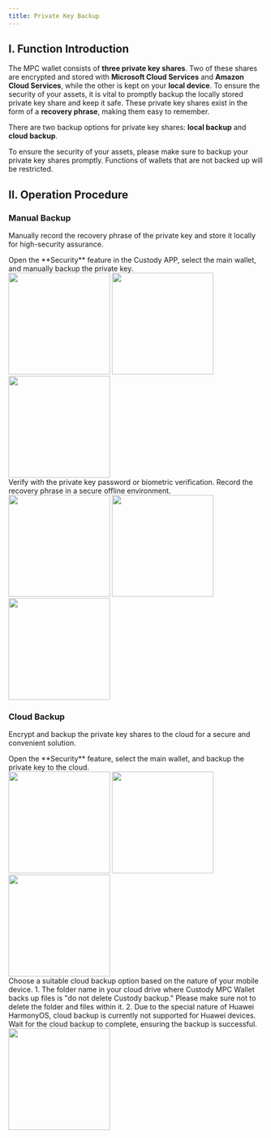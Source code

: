 ```yaml
---
title: Private Key Backup
---
```


## I. Function Introduction

The MPC wallet consists of **three private key shares**. Two of these shares are encrypted and stored with **Microsoft Cloud Services** and **Amazon Cloud Services**, while the other is kept on your **local device**. To ensure the security of your assets, it is vital to promptly backup the locally stored private key share and keep it safe. These private key shares exist in the form of a **recovery phrase**, making them easy to remember.

There are two backup options for private key shares: **local backup** and **cloud backup**.

<Warning>
To ensure the security of your assets, please make sure to backup your private key shares promptly. Functions of wallets that are not backed up will be restricted.
</Warning>

## II. Operation Procedure

### **Manual Backup** 

Manually record the recovery phrase of the private key and store it locally for high-security assurance.

<Steps>
<Step title="Private Key Backup Feature">
    Open the **Security** feature in the Custody APP, select the main wallet, and manually backup the private key.
<div className="w-full flex items-center justify-center">
    <CardGroup cols={3}>
        <img src="/images/user-guide/safe.jpg" width="200"/>
        <img src="/images/user-guide/back1.png" width="200"/>
        <img src="/images/user-guide/back2.png" width="200"/>
    </CardGroup>
</div>

</Step>
<Step title="Enter Private Key Password">
    Verify with the private key password or biometric verification.
</Step>

<Step title="View Recovery Phrase and Save">
    Record the recovery phrase in a secure offline environment.

<div className="w-full flex items-center justify-center">
  <CardGroup cols={3}>
 <img src="/images/user-guide/back3.png" width="200"/>
<img src="/images/user-guide/back4.png" width="200"/>  
<img src="/images/user-guide/back5.png" width="200"/>  
</CardGroup>
</div>

</Step>
</Steps>



### **Cloud Backup** 

Encrypt and backup the private key shares to the cloud for a secure and convenient solution.

<Steps>
<Step title="Open Private Key Backup Feature">
    Open the **Security** feature, select the main wallet, and backup the private key to the cloud.
<div className="w-full flex items-center justify-center">
    <CardGroup cols={3}>
        <img src="/images/user-guide/safe.jpg" width="200"/>
        <img src="/images/user-guide/back1.png" width="200"/>
        <img src="/images/user-guide/back2.png" width="200"/>
    </CardGroup>
</div>

</Step>
<Step title="Select Cloud Drive">
    Choose a suitable cloud backup option based on the nature of your mobile device.
    <Warning>
1. The folder name in your cloud drive where Custody MPC Wallet backs up files is "do not delete Custody backup." Please make sure not to delete the folder and files within it.
2. Due to the special nature of Huawei HarmonyOS, cloud backup is currently not supported for Huawei devices.
</Warning>
</Step>
<Step title="Cloud Backup">
    Wait for the cloud backup to complete, ensuring the backup is successful.
    <div className="w-full flex items-center justify-center">
 <img src="/images/user-guide/cloud.png" width="200"/>
</div>
</Step>
</Steps>